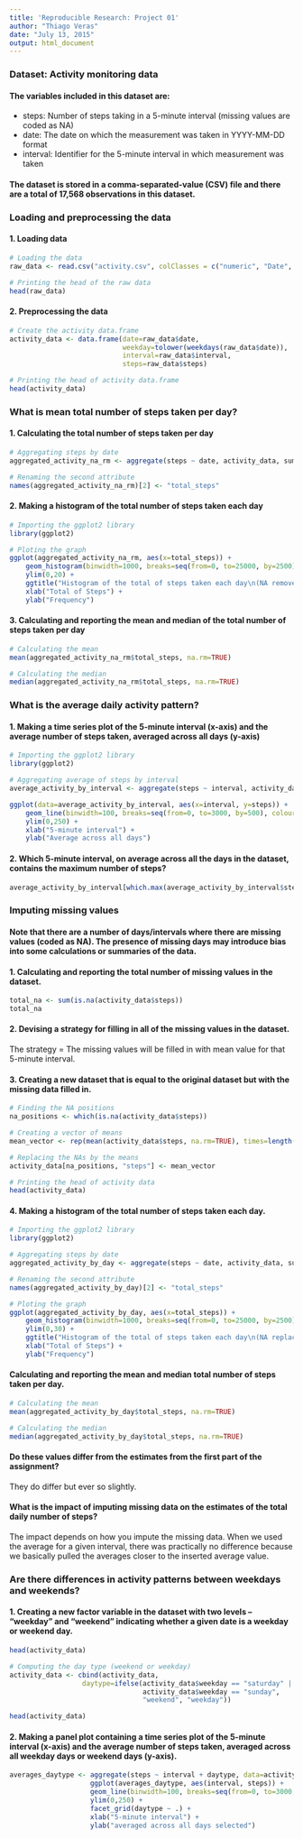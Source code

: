 ```yaml
---
title: 'Reproducible Research: Project 01'
author: "Thiago Veras"
date: "July 13, 2015"
output: html_document
---
```


### Dataset: Activity monitoring data
#### The variables included in this dataset are:
- steps: Number of steps taking in a 5-minute interval (missing values are coded as NA)   
- date: The date on which the measurement was taken in YYYY-MM-DD format   
- interval: Identifier for the 5-minute interval in which measurement was taken   

#### The dataset is stored in a comma-separated-value (CSV) file and there are a total of 17,568 observations in this dataset.

### Loading and preprocessing the data
#### 1. Loading data
```r
# Loading the data
raw_data <- read.csv("activity.csv", colClasses = c("numeric", "Date", "numeric"))

# Printing the head of the raw data
head(raw_data)
```

#### 2. Preprocessing the data
```r
# Create the activity data.frame
activity_data <- data.frame(date=raw_data$date, 
                            weekday=tolower(weekdays(raw_data$date)), 
                            interval=raw_data$interval,
                            steps=raw_data$steps)

# Printing the head of activity data.frame
head(activity_data)
```

### What is mean total number of steps taken per day?
#### 1. Calculating the total number of steps taken per day
```r
# Aggregating steps by date
aggregated_activity_na_rm <- aggregate(steps ~ date, activity_data, sum, na.rm = TRUE)

# Renaming the second attribute
names(aggregated_activity_na_rm)[2] <- "total_steps"
```

#### 2. Making a histogram of the total number of steps taken each day
```r
# Importing the ggplot2 library
library(ggplot2)

# Ploting the graph
ggplot(aggregated_activity_na_rm, aes(x=total_steps)) + 
    geom_histogram(binwidth=1000, breaks=seq(from=0, to=25000, by=2500), colour="black", fill="darkred") +
    ylim(0,20) +
    ggtitle("Histogram of the total of steps taken each day\n(NA removed)") +
    xlab("Total of Steps") +
    ylab("Frequency")
``` 

#### 3. Calculating and reporting the mean and median of the total number of steps taken per day
```r
# Calculating the mean
mean(aggregated_activity_na_rm$total_steps, na.rm=TRUE)

# Calculating the median
median(aggregated_activity_na_rm$total_steps, na.rm=TRUE)
```

### What is the average daily activity pattern?
#### 1. Making a time series plot of the 5-minute interval (x-axis) and the average number of steps taken, averaged across all days (y-axis)
```r
# Importing the ggplot2 library
library(ggplot2)

# Aggregating average of steps by interval
average_activity_by_interval <- aggregate(steps ~ interval, activity_data, mean, na.rm = TRUE)

ggplot(data=average_activity_by_interval, aes(x=interval, y=steps)) +
    geom_line(binwidth=100, breaks=seq(from=0, to=3000, by=500), colour="darkred") +
    ylim(0,250) +
    xlab("5-minute interval") +
    ylab("Average across all days")
```

#### 2. Which 5-minute interval, on average across all the days in the dataset, contains the maximum number of steps?
```r
average_activity_by_interval[which.max(average_activity_by_interval$steps),]
```

### Imputing missing values
#### Note that there are a number of days/intervals where there are missing values (coded as NA). The presence of missing days may introduce bias into some calculations or summaries of the data.
#### 1. Calculating and reporting the total number of missing values in the dataset.
```r
total_na <- sum(is.na(activity_data$steps))
total_na
```

#### 2. Devising a strategy for filling in all of the missing values in the dataset. 
The strategy = The missing values will be filled in with mean value for that 5-minute interval.

#### 3. Creating a new dataset that is equal to the original dataset but with the missing data filled in.
```r
# Finding the NA positions
na_positions <- which(is.na(activity_data$steps))

# Creating a vector of means
mean_vector <- rep(mean(activity_data$steps, na.rm=TRUE), times=length(na_positions))

# Replacing the NAs by the means
activity_data[na_positions, "steps"] <- mean_vector

# Printing the head of activity data
head(activity_data)
```

#### 4. Making a histogram of the total number of steps taken each day.

```r
# Importing the ggplot2 library
library(ggplot2)

# Aggregating steps by date
aggregated_activity_by_day <- aggregate(steps ~ date, activity_data, sum, na.rm = TRUE)

# Renaming the second attribute
names(aggregated_activity_by_day)[2] <- "total_steps"

# Ploting the graph
ggplot(aggregated_activity_by_day, aes(x=total_steps)) + 
    geom_histogram(binwidth=1000, breaks=seq(from=0, to=25000, by=2500), colour="black", fill="darkred") +
    ylim(0,30) +
    ggtitle("Histogram of the total of steps taken each day\n(NA replaced by mean value)") +
    xlab("Total of Steps") +
    ylab("Frequency")
```

#### Calculating and reporting the mean and median total number of steps taken per day. 
```r
# Calculating the mean
mean(aggregated_activity_by_day$total_steps, na.rm=TRUE)

# Calculating the median
median(aggregated_activity_by_day$total_steps, na.rm=TRUE)
```

#### Do these values differ from the estimates from the first part of the assignment? 
They do differ but ever so slightly.

#### What is the impact of imputing missing data on the estimates of the total daily number of steps?
The impact depends on how you impute the missing data. When we used the average for a given interval, there was practically no difference because we basically pulled the averages closer to the inserted average value.

### Are there differences in activity patterns between weekdays and weekends?
#### 1. Creating a new factor variable in the dataset with two levels – “weekday” and “weekend” indicating whether a given date is a weekday or weekend day.
```r
head(activity_data)

# Computing the day type (weekend or weekday)
activity_data <- cbind(activity_data, 
                  daytype=ifelse(activity_data$weekday == "saturday" | 
                                 activity_data$weekday == "sunday", 
                                 "weekend", "weekday"))

head(activity_data)

```

#### 2. Making a panel plot containing a time series plot of the 5-minute interval (x-axis) and the average number of steps taken, averaged across all weekday days or weekend days (y-axis). 
```r
averages_daytype <- aggregate(steps ~ interval + daytype, data=activity_data, mean)
                    ggplot(averages_daytype, aes(interval, steps)) + 
                    geom_line(binwidth=100, breaks=seq(from=0, to=3000, by=500), colour="darkred") +
                    ylim(0,250) + 
                    facet_grid(daytype ~ .) +
                    xlab("5-minute interval") + 
                    ylab("averaged across all days selected")
                    
```
